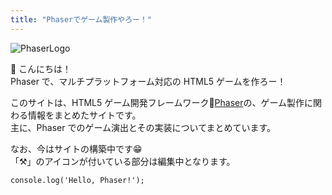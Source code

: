 ```yaml
---
title: "Phaserでゲーム製作やろー！"
---
```


![PhaserLogo](Phaser-Logo-Small.png)

:wave: こんにちは！  
Phaser で、マルチプラットフォーム対応の HTML5 ゲームを作ろー！

このサイトは、HTML5 ゲーム開発フレームワーク:rocket:[Phaser](https://phaser.io/)の、ゲーム製作に関わる情報をまとめたサイトです。  
主に、Phaser でのゲーム演出とその実装についてまとめています。

なお、今はサイトの構築中です:grin:  
「:hammer_and_pick:」のアイコンが付いている部分は編集中となります。

```
console.log('Hello, Phaser!');
```
